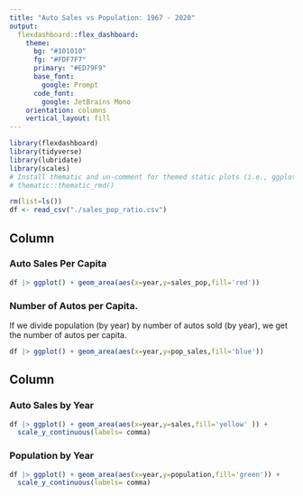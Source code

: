 ```yaml
---
title: "Auto Sales vs Population: 1967 - 2020"
output: 
  flexdashboard::flex_dashboard:
    theme:
      bg: "#101010"
      fg: "#FDF7F7" 
      primary: "#ED79F9"
      base_font:
        google: Prompt
      code_font:
        google: JetBrains Mono
    orientation: columns
    vertical_layout: fill
---
```


```r
library(flexdashboard)
library(tidyverse)
library(lubridate)
library(scales)
# Install thematic and un-comment for themed static plots (i.e., ggplot2)
# thematic::thematic_rmd()
```
```r
rm(list=ls())
df <- read_csv("./sales_pop_ratio.csv")
```

Column {data-width=650 .tabset}
-----------------------------------------------------------------------

### Auto Sales Per Capita

```r
df |> ggplot() + geom_area(aes(x=year,y=sales_pop,fill='red'))
```

### Number of Autos per Capita.
If we divide population (by year) by number of autos sold (by year), we get the number of autos per capita. 

```r
df |> ggplot() + geom_area(aes(x=year,y=pop_sales,fill='blue'))
```

Column {data-width=350}
-----------------------------------------------------------------------

### Auto Sales by Year

```r
df |> ggplot() + geom_area(aes(x=year,y=sales,fill='yellow' )) +
  scale_y_continuous(labels= comma)
```

### Population by Year

```r
df |> ggplot() + geom_area(aes(x=year,y=population,fill='green')) +
  scale_y_continuous(labels= comma)
```

